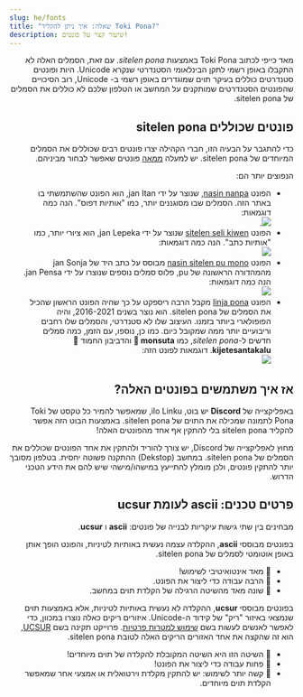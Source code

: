 ```yaml
---
slug: he/fonts
title: "שאלה: איך ניתן להקליד Toki Pona?"
description: שיעור קצר על פונטים!
---
```


<div dir="rtl">

מאד כייפי לכתוב Toki Pona באמצעות *sitelen pona*. עם זאת, הסמלים האלה לא התקבלו באופן רשמי לתקן  הבינלאומי הסטנדרטי שנקרא Unicode. היות ופונטים סטנדרטים כוללים בעיקר תוים שמוגדרים באופן רשמי ב- Unicode, רוב הסיכויים שהפונטים הסטנדרטים שמותקנים על המחשב או הטלפון שלכם לא כוללים את הסמלים של sitelen pona.

## פונטים שכוללים sitelen pona

כדי להתגבר על הבעיה הזו, חברי הקהילה יצרו פונטים רבים שכוללים את הסמלים המיוחדים של sitelen pona. יש למעלה [ממאה](https://linku.la/fonts/) פונטים שאפשר לבחור מביניהם. 

הנפוצים יותר הם:
* הפונט [nasin nanpa](https://raw.githubusercontent.com/lipu-linku/ijo/main/nasinsitelen/nasin-nanpa.otf), שנוצר על ידי jan Itan, הוא הפונט שהשתמשתי בו באתר הזה. הסמלים שבו מסוגננים יותר, כמו "אותיות דפוס". הנה כמה דוגמאות: <br /><img src="./example-nasin-nanpa.webp" />.
* הפונט [sitelen seli kiwen](https://raw.githubusercontent.com/lipu-linku/ijo/main/nasinsitelen/sitelenselikiwenasuki.ttf) שנוצר על ידי jan Lepeka, הוא ציורי יותר, כמו "אותיות כתב". הנה כמה דוגמאות:<br /><img src="./example-sitelen-seli-kiwen.webp" />
* הפונט [nasin sitelen pu mono](https://raw.githubusercontent.com/lipu-linku/ijo/main/nasinsitelen/nasin-sitelen-pu-mono.otf) מבוסס על כתב היד של jan Sonja מהמהדורה הראשונה של pu, פלוס סמלים נוספים שנוצרו על ידי jan Pensa. הנה כמה דוגמאות: <br /><img src="./example-pu-mono.webp" />
* הפונט [linja pona](https://raw.githubusercontent.com/lipu-linku/ijo/main/nasinsitelen/linja-pona.otf) מקבל הרבה ריספקט על כך שהיה הפונט הראשון שהכיל את הסמלים של sitelen pona. הוא נוצר בשנים 2016-2021, והיה הפופולארי ביותר בזמנו. העיצוב שלו לא סטנדרטי, והסמלים שלו רחבים וריבועיים יותר ממה שמקובל כיום. כמו כן, נוספו, עם הזמן, כמה סמלים חדשים ל-*sitelen pona*, כמו **󱥽 monsuta** והדביבון החמוד **󱦀 kijetesantakalu**. דוגמאות לפונט הזה: <br /><img src="./example-linja-pona.webp" />

## אז איך משתמשים בפונטים האלה?

באפליקצייה של **Discord** יש בוט, ilo Linku, שמאפשר להמיר כל טקסט של Toki Pona לתמונה שמכילה את התוים של sitelen pona. באמצעות הבוט הזה אפשר להקליד sitelen pona בלי להתקין אף אחד מהפונטים האלה! 

מחוץ לאפליקצייה של Discord, יש צורך להוריד ולהתקין את אחד הפונטים שכוללים את הסמלים של sitelen pona. במחשב (Dekstop) ההתקנה פשוטה יחסית. בטלפון מסובך יותר להתקין פונטים, ולכן מומלץ להתייעץ במישהו/מישהי שיש להם את הידע הטכני הדרוש.

## פרטים טכנים: ascii לעומת ucsur

מבחינים בין שתי גישות עיקריות לבנייה של פונטים: **ascii** ו **ucsur**. 

בפונטים מבוססי **ascii**, ההקלדה עצמה נעשית באותיות לטיניות, והפונט הופך אותן באופן אוטומטי לסמלים של sitelen pona. 

* 🎉 מאד אינטואיטיבי לשימוש!
* 🙁 הרבה עבודה כדי ליצור את הפונט.
* 🙁 שונה מאד מהשיטה הרגילה של הקלדת תוים במחשב.

בפונטים מבוססי **ucsur**, ההקלדה לא נעשית באותיות לטיניות, אלא באמצעות תוים שנמצאי באיזור "ריק" של קידוד ה-Unicode. איזורים ריקים כאלה נוצרו במכוון, כדי לאפשר לאנשים לעשות בשם [שימוש למטרות פרטיות](https://en.wikipedia.org/wiki/Private_Use_Areas). פרוייקט תקינה בשם [UCSUR](https://www.kreativekorp.com/ucsur/), הוא זה שהקצה את אחד האזורים הריקים האלה לטובת sitelen pona. 

* 🎉 השיטה הזו היא השיטה המקובלת להקלדה של תוים מיוחדים!
* 🎉 פחות עבודה כדי ליצור את הפונט!
* 🙁 קשה יותר לשימוש: יש להתקין מקלדת וירטואלית או אמצעי אחר שמאפשר הקלדת תוים מיוחדים.

</div>